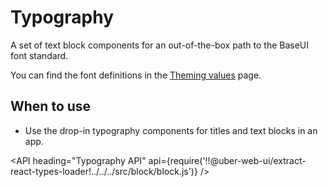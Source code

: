 <!--
Copyright (c) 2018-2019 Uber Technologies, Inc.

This source code is licensed under the MIT license found in the
LICENSE file in the root directory of this source tree.
-->




# Typography

A set of text block components for an out-of-the-box path to the BaseUI font standard.

You can find the font definitions in the [Theming values](/theming/theming-values/) page.

## When to use

- Use the drop-in typography components for titles and text blocks in an app.

<Example title="Display Typography" path="typography/display.js">
  <ExampleDisplay />
</Example>

<Example title="Heading Typography" path="typography/heading.js">
  <ExampleHeading />
</Example>

<Example title="Body Typography" path="typography/text.js">
  <ExampleBody />
</Example>

<API
  heading="Typography API"
  api={require('!!@uber-web-ui/extract-react-types-loader!../../../src/block/block.js')}
/>
